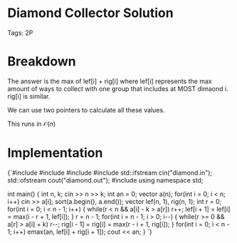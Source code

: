 


<Sidebar moduleId={moduleId} /> 

# Diamond Collector Solution

Tags: 2P

# Breakdown

The answer is the max of lef[i] + rig[i] where lef[i] represents the max amount of ways to collect with one group that
includes at MOST dimaond i. rig[i] is similar. 

We can use two pointers to calculate all these values. 

This runs in $\mathcal{O}(n)$

# Implementation

<div style={{ transform: 'translateX(150px)' }}>
  <SyntaxHighlighter language="cpp" style={okaidia}>
{`#include <cmath>
#include <cstdio>
#include <vector>
#include <fstream>
std::ifstream cin("diamond.in");
std::ofstream cout("diamond.out");
#include <algorithm>
using namespace std;

int main() {
    int n, k; cin >> n >> k; 
    int an = 0; 
    vector<int> a(n); 
    for(int i = 0; i < n; i++) cin >> a[i]; 
    sort(a.begin(), a.end()); 
    vector<int> lef(n, 1), rig(n, 1); 
    int r = 0; 
    for(int i = 0; i < n - 1; i++) {
        while(r < n && a[i] - k > a[r]) r++; 
        lef[i + 1] = lef[i] = max(i - r + 1, lef[i]); 
    }
    r = n - 1; 
    for(int i = n - 1; i > 0; i--) {
        while(r >= 0 && a[r] > a[i] + k) r--; 
        rig[i - 1] = rig[i] = max(r - i + 1, rig[i]); 
    }
    for(int i = 0; i < n - 1; i++) emax(an, lef[i] + rig[i + 1]); 
    cout << an; 
}
`}
  </SyntaxHighlighter>
</div>
